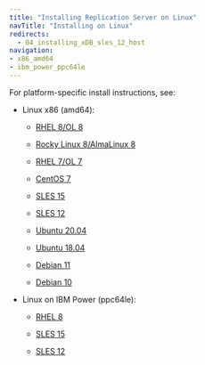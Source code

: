 ```yaml
---
title: "Installing Replication Server on Linux"
navTitle: "Installing on Linux"
redirects:
  - 04_installing_xDB_sles_12_host
navigation:
- x86_amd64
- ibm_power_ppc64le
---
```


<div id="installing_rpm_package" class="registered_link"></div>

For platform-specific install instructions, see:

- Linux x86 (amd64):

  - [RHEL 8/OL 8](x86_amd64/eprs_rhel8_x86)

  - [Rocky Linux 8/AlmaLinux 8](x86_amd64/eprs_other_linux8_x86)
  - [RHEL 7/OL 7](x86_amd64/eprs_rhel7_x86)
  - [CentOS 7](x86_amd64/eprs_centos7_x86)
  - [SLES 15](x86_amd64/eprs_sles15_x86)
  - [SLES 12](x86_amd64/eprs_sles12_x86)
  - [Ubuntu 20.04](x86_amd64/eprs_ubuntu20_x86)
  - [Ubuntu 18.04](x86_amd64/eprs_ubuntu18_x86)
  - [Debian 11](x86_amd64/eprs_deb11_x86)
  - [Debian 10](x86_amd64/eprs_deb10_x86)

- Linux on IBM Power (ppc64le):

  - [RHEL 8](ibm_power_ppc64le/eprs_rhel8_ppcle)
  
  - [SLES 15](ibm_power_ppc64le/eprs_sles15_ppcle)
  - [SLES 12](ibm_power_ppc64le/eprs_sles12_ppcle)

